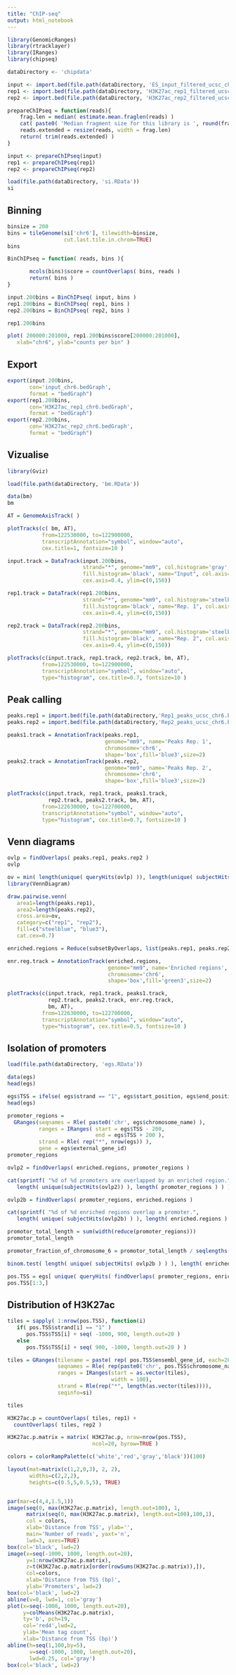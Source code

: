 ```yaml
---
title: "ChIP-seq"
output: html_notebook
---
```


```R
library(GenomicRanges)
library(rtracklayer)
library(IRanges)
library(chipseq)

dataDirectory <- 'chipdata'

input <- import.bed(file.path(dataDirectory, 'ES_input_filtered_ucsc_chr6.bed'))
rep1 <- import.bed(file.path(dataDirectory, 'H3K27ac_rep1_filtered_ucsc_chr6.bed'))
rep2 <- import.bed(file.path(dataDirectory, 'H3K27ac_rep2_filtered_ucsc_chr6.bed'))

prepareChIPseq = function(reads){
    frag.len = median( estimate.mean.fraglen(reads) )
    cat( paste0( 'Median fragment size for this library is ', round(frag.len)))
    reads.extended = resize(reads, width = frag.len)
    return( trim(reads.extended) )
}

input <- prepareChIPseq(input)
rep1 <- prepareChIPseq(rep1)
rep2 <- prepareChIPseq(rep2)

load(file.path(dataDirectory, 'si.RData'))
si

```

## Binning

```R

binsize = 200
bins = tileGenome(si['chr6'], tilewidth=binsize,
                  cut.last.tile.in.chrom=TRUE)
bins

BinChIPseq = function( reads, bins ){

       mcols(bins)$score = countOverlaps( bins, reads ) 
       return( bins ) 
}

input.200bins = BinChIPseq( input, bins )
rep1.200bins = BinChIPseq( rep1, bins )
rep2.200bins = BinChIPseq( rep2, bins )

rep1.200bins

plot( 200000:201000, rep1.200bins$score[200000:201000], 
   xlab="chr6", ylab="counts per bin" )
```

## Export

```R
export(input.200bins, 
       con='input_chr6.bedGraph',
       format = "bedGraph")
export(rep1.200bins, 
       con='H3K27ac_rep1_chr6.bedGraph',
       format = "bedGraph")
export(rep2.200bins, 
       con='H3K27ac_rep2_chr6.bedGraph',
       format = "bedGraph")
```

## Vizualise

```R
library(Gviz)

load(file.path(dataDirectory, 'bm.RData'))

data(bm)
bm

AT = GenomeAxisTrack( )

plotTracks(c( bm, AT),
           from=122530000, to=122900000,
           transcriptAnnotation="symbol", window="auto", 
           cex.title=1, fontsize=10 )

input.track = DataTrack(input.200bins, 
                        strand="*", genome="mm9", col.histogram='gray',
                        fill.histogram='black', name="Input", col.axis="black",
                        cex.axis=0.4, ylim=c(0,150))

rep1.track = DataTrack(rep1.200bins, 
                        strand="*", genome="mm9", col.histogram='steelblue',
                        fill.histogram='black', name="Rep. 1", col.axis='steelblue',
                        cex.axis=0.4, ylim=c(0,150))

rep2.track = DataTrack(rep2.200bins, 
                        strand="*", genome="mm9", col.histogram='steelblue',
                        fill.histogram='black', name="Rep. 2", col.axis='steelblue',
                        cex.axis=0.4, ylim=c(0,150))

plotTracks(c(input.track, rep1.track, rep2.track, bm, AT),
           from=122530000, to=122900000,
           transcriptAnnotation="symbol", window="auto", 
           type="histogram", cex.title=0.7, fontsize=10 )
```

## Peak calling

```R
peaks.rep1 = import.bed(file.path(dataDirectory,'Rep1_peaks_ucsc_chr6.bed'))
peaks.rep2 = import.bed(file.path(dataDirectory,'Rep2_peaks_ucsc_chr6.bed'))

peaks1.track = AnnotationTrack(peaks.rep1, 
                               genome="mm9", name='Peaks Rep. 1',
                               chromosome='chr6',
                               shape='box',fill='blue3',size=2)
peaks2.track = AnnotationTrack(peaks.rep2, 
                               genome="mm9", name='Peaks Rep. 2',
                               chromosome='chr6',
                               shape='box',fill='blue3',size=2)

plotTracks(c(input.track, rep1.track, peaks1.track,
             rep2.track, peaks2.track, bm, AT),
           from=122630000, to=122700000,
           transcriptAnnotation="symbol", window="auto", 
           type="histogram", cex.title=0.7, fontsize=10 )
```

## Venn diagrams

```R
ovlp = findOverlaps( peaks.rep1, peaks.rep2 )
ovlp

ov = min( length(unique( queryHits(ovlp) )), length(unique( subjectHits(ovlp) ) ) )
library(VennDiagram)

draw.pairwise.venn( 
   area1=length(peaks.rep1),
   area2=length(peaks.rep2), 
   cross.area=ov, 
   category=c("rep1", "rep2"), 
   fill=c("steelblue", "blue3"), 
   cat.cex=0.7)

enriched.regions = Reduce(subsetByOverlaps, list(peaks.rep1, peaks.rep2))

enr.reg.track = AnnotationTrack(enriched.regions,
                                genome="mm9", name='Enriched regions',
                                chromosome='chr6',
                                shape='box',fill='green3',size=2)

plotTracks(c(input.track, rep1.track, peaks1.track,
             rep2.track, peaks2.track, enr.reg.track, 
             bm, AT),
           from=122630000, to=122700000,
           transcriptAnnotation="symbol", window="auto", 
           type="histogram", cex.title=0.5, fontsize=10 )
```

## Isolation of promoters

```R
load(file.path(dataDirectory, 'egs.RData'))

data(egs)
head(egs)

egs$TSS = ifelse( egs$strand == "1", egs$start_position, egs$end_position )
head(egs)

promoter_regions = 
  GRanges(seqnames = Rle( paste0('chr', egs$chromosome_name) ),
          ranges = IRanges( start = egs$TSS - 200,
                            end = egs$TSS + 200 ),
          strand = Rle( rep("*", nrow(egs)) ),
          gene = egs$external_gene_id)
promoter_regions

ovlp2 = findOverlaps( enriched.regions, promoter_regions )

cat(sprintf( "%d of %d promoters are overlapped by an enriched region.",
   length( unique(subjectHits(ovlp2)) ), length( promoter_regions ) ) )

ovlp2b = findOverlaps( promoter_regions, enriched.regions )

cat(sprintf( "%d of %d enriched regions overlap a promoter.",
   length( unique( subjectHits(ovlp2b) ) ), length( enriched.regions ) ) )

promotor_total_length = sum(width(reduce(promoter_regions)))
promotor_total_length

promotor_fraction_of_chromosome_6 = promotor_total_length / seqlengths(si)["chr6"]

binom.test( length( unique( subjectHits( ovlp2b ) ) ), length( enriched.regions ), promotor_fraction_of_chromosome_6 )

pos.TSS = egs[ unique( queryHits( findOverlaps( promoter_regions, enriched.regions ) ) ),]
pos.TSS[1:3,]

```

## Distribution of H3K27ac
```R
tiles = sapply( 1:nrow(pos.TSS), function(i)
   if( pos.TSS$strand[i] == "1" )
      pos.TSS$TSS[i] + seq( -1000, 900, length.out=20 )
   else
      pos.TSS$TSS[i] + seq( 900, -1000, length.out=20 ) )

tiles = GRanges(tilename = paste( rep( pos.TSS$ensembl_gene_id, each=20), 1:20, sep="_" ),
                seqnames = Rle( rep(paste0('chr', pos.TSS$chromosome_name), each=20) ), 
                ranges = IRanges(start = as.vector(tiles),
                                 width = 100),
                strand = Rle(rep("*", length(as.vector(tiles)))),
                seqinfo=si)

tiles  

H3K27ac.p = countOverlaps( tiles, rep1) +
  countOverlaps( tiles, rep2 )

H3K27ac.p.matrix = matrix( H3K27ac.p, nrow=nrow(pos.TSS), 
                           ncol=20, byrow=TRUE )

colors = colorRampPalette(c('white','red','gray','black'))(100) 

layout(mat=matrix(c(1,2,0,3), 2, 2), 
       widths=c(2,2,2), 
       heights=c(0.5,5,0.5,5), TRUE)


par(mar=c(4,4,1.5,1))
image(seq(0, max(H3K27ac.p.matrix), length.out=100), 1,
      matrix(seq(0, max(H3K27ac.p.matrix), length.out=100),100,1),
      col = colors,
      xlab='Distance from TSS', ylab='',
      main='Number of reads', yaxt='n',
      lwd=3, axes=TRUE)
box(col='black', lwd=2)
image(x=seq(-1000, 1000, length.out=20),
      y=1:nrow(H3K27ac.p.matrix),
      z=t(H3K27ac.p.matrix[order(rowSums(H3K27ac.p.matrix)),]), 
      col=colors,
      xlab='Distance from TSS (bp)',
      ylab='Promoters', lwd=2)
box(col='black', lwd=2)
abline(v=0, lwd=1, col='gray')
plot(x=seq(-1000, 1000, length.out=20),
     y=colMeans(H3K27ac.p.matrix),
     ty='b', pch=19,
     col='red4',lwd=2,
     ylab='Mean tag count',
     xlab='Distance from TSS (bp)')
abline(h=seq(1,100,by=5),
       v=seq(-1000, 1000, length.out=20),
       lwd=0.25, col='gray')
box(col='black', lwd=2)
```
